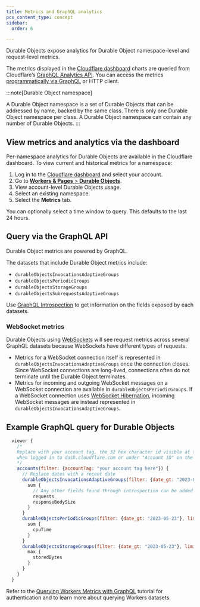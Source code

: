 ```yaml
---
title: Metrics and GraphQL analytics
pcx_content_type: concept
sidebar:
  order: 6

---
```



<GlossaryTooltip term="Durable Object">Durable Objects</GlossaryTooltip> expose analytics for Durable Object namespace-level and request-level metrics.

The metrics displayed in the [Cloudflare dashboard](https://dash.cloudflare.com/) charts are queried from Cloudflare’s [GraphQL Analytics API](/analytics/graphql-api/). You can access the metrics [programmatically via GraphQL](#query-via-the-graphql-api) or HTTP client.

:::note[Durable Object namespace]

A Durable Object namespace is a set of Durable Objects that can be addressed by name, backed by the same class. There is only one Durable Object namespace per class. A Durable Object namespace can contain any number of Durable Objects.
:::

## View metrics and analytics via the dashboard

Per-namespace analytics for Durable Objects are available in the Cloudflare dashboard. To view current and historical metrics for a namespace:

1. Log in to the [Cloudflare dashboard](https://dash.cloudflare.com) and select your account.
2. Go to [**Workers & Pages** > **Durable Objects**](https://dash.cloudflare.com/?to=/:account/workers/durable-objects).
3. View account-level Durable Objects usage.
4. Select an existing namespace.
5. Select the **Metrics** tab.

You can optionally select a time window to query. This defaults to the last 24 hours.

## Query via the GraphQL API

Durable Object metrics are powered by GraphQL.

The datasets that include Durable Object metrics include:

* `durableObjectsInvocationsAdaptiveGroups`
* `durableObjectsPeriodicGroups`
* `durableObjectsStorageGroups`
* `durableObjectsSubrequestsAdaptiveGroups`

Use [GraphQL Introspection](/analytics/graphql-api/features/discovery/introspection/) to get information on the fields exposed by each datasets.

### WebSocket metrics

Durable Objects using [WebSockets](/durable-objects/best-practices/websockets/) will see request metrics across several GraphQL datasets because WebSockets have different types of requests.

* Metrics for a WebSocket connection itself is represented in `durableObjectsInvocationsAdaptiveGroups` once the connection closes. Since WebSocket connections are long-lived, connections often do not terminate until the Durable Object terminates.
* Metrics for incoming and outgoing WebSocket messages on a WebSocket connection are available in `durableObjectsPeriodicGroups`. If a WebSocket connection uses [WebSocket Hibernation](/durable-objects/best-practices/websockets/#websocket-hibernation-api), incoming WebSocket messages are instead represented in `durableObjectsInvocationsAdaptiveGroups`.

## Example GraphQL query for Durable Objects

```js
  viewer {
    /*
    Replace with your account tag, the 32 hex character id visible at the beginning of any url
    when logged in to dash.cloudflare.com or under "Account ID" on the sidebar of the Workers & Pages Overview
    */
    accounts(filter: {accountTag: "your account tag here"}) {
      // Replace dates with a recent date
      durableObjectsInvocationsAdaptiveGroups(filter: {date_gt: "2023-05-23"}, limit: 1000) {
        sum {
          // Any other fields found through introspection can be added here
          requests
          responseBodySize
        }
      }
      durableObjectsPeriodicGroups(filter: {date_gt: "2023-05-23"}, limit: 1000) {
        sum {
          cpuTime
        }
      }
      durableObjectsStorageGroups(filter: {date_gt: "2023-05-23"}, limit: 1000) {
        max {
          storedBytes
        }
      }
    }
  }
```

Refer to the [Querying Workers Metrics with GraphQL](/analytics/graphql-api/tutorials/querying-workers-metrics/) tutorial for authentication and to learn more about querying Workers datasets.
